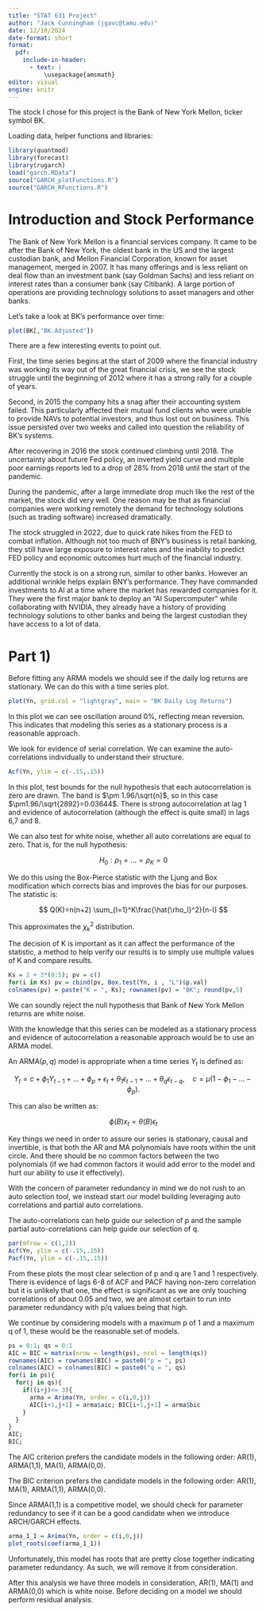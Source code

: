 ```yaml
---
title: "STAT 631 Project"
author: "Jack Cunningham (jgavc@tamu.edu)"
date: 12/10/2024
date-format: short
format:
  pdf:
    include-in-header:
      - text: |
          \usepackage{amsmath}
editor: visual
engine: knitr
---
```


The stock I chose for this project is the Bank of New York Mellon, ticker symbol BK.

Loading data, helper functions and libraries:

```r
library(quantmod)
library(forecast)
library(rugarch)
load("garch.RData")
source("GARCH_plotFunctions.R")
source("GARCH_RFunctions.R")
```

# Introduction and Stock Performance

The Bank of New York Mellon is a financial services company. It came to be after the Bank of New York, the oldest bank in the US and the largest custodian bank, and Mellon Financial Corporation, known for asset management, merged in 2007. It has many offerings and is less reliant on deal flow than an investment bank (say Goldman Sachs) and less reliant on interest rates than a consumer bank (say Citibank). A large portion of operations are providing technology solutions to asset managers and other banks.

Let's take a look at BK's performance over time:

```r
plot(BK[,"BK.Adjusted"])
```

There are a few interesting events to point out.

First, the time series begins at the start of 2009 where the financial industry was working its way out of the great financial crisis, we see the stock struggle until the beginning of 2012 where it has a strong rally for a couple of years.

Second, in 2015 the company hits a snag after their accounting system failed. This particularly affected their mutual fund clients who were unable to provide NAVs to potential investors, and thus lost out on business. This issue persisted over two weeks and called into question the reliability of BK's systems.

After recovering in 2016 the stock continued climbing until 2018. The uncertainty about future Fed policy, an inverted yield curve and multiple poor earnings reports led to a drop of 28% from 2018 until the start of the pandemic.

During the pandemic, after a large immediate drop much like the rest of the market, the stock did very well. One reason may be that as financial companies were working remotely the demand for technology solutions (such as trading software) increased dramatically.

The stock struggled in 2022, due to quick rate hikes from the FED to combat inflation. Although not too much of BNY's business is retail banking, they still have large exposure to interest rates and the inability to predict FED policy and economic outcomes hurt much of the financial industry.

Currently the stock is on a strong run, similar to other banks. However an additional wrinkle helps explain BNY's performance. They have commanded investments to AI at a time where the market has rewarded companies for it. They were the first major bank to deploy an "AI Supercomputer" while collaborating with NVIDIA, they already have a history of providing technology solutions to other banks and being the largest custodian they have access to a lot of data.

# Part 1)

Before fitting any ARMA models we should see if the daily log returns are stationary. We can do this with a time series plot.

```r
plot(Yn, grid.col = "lightgray", main = "BK Daily Log Returns")
```

In this plot we can see oscillation around 0%, reflecting mean reversion. This indicates that modeling this series as a stationary process is a reasonable approach.

We look for evidence of serial correlation. We can examine the auto-correlations individually to understand their structure.

```r
Acf(Yn, ylim = c(-.15,.15))
```

In this plot, test bounds for the null hypothesis that each autocorrelation is zero are drawn. The band is $\pm 1.96/\sqrt{n}$, so in this case $\pm1.96/\sqrt{2892}=0.03644$. There is strong autocorrelation at lag 1 and evidence of autocorrelation (although the effect is quite small) in lags 6,7 and 8.

We can also test for white noise, whether all auto correlations are equal to zero. That is, for the null hypothesis:

$$
H_0: \rho_1=\dots = \rho_K=0
$$

We do this using the Box-Pierce statistic with the Ljung and Box modification which corrects bias and improves the bias for our purposes. The statistic is:

$$
Q(K)=n(n+2) \sum_{l=1}^K\frac{\hat{\rho_l}^2}{n-l}
$$

This approximates the $\chi^2_k$ distribution.

The decision of K is important as it can affect the performance of the statistic, a method to help verify our results is to simply use multiple values of K and compare results.

```r
Ks = 2 + 3*(0:5); pv = c()
for(i in Ks) pv = cbind(pv, Box.test(Yn, i , "L")$p.val)
colnames(pv) = paste("K = ", Ks); rownames(pv) = "BK"; round(pv,5)
```

We can soundly reject the null hypothesis that Bank of New York Mellon returns are white noise.

With the knowledge that this series can be modeled as a stationary process and evidence of autocorrelation a reasonable approach would be to use an ARMA model.

An $\text{ARMA}(p,q)$ model is appropriate when a time series $Y_t$ is defined as:

$$
Y_t=c+\phi_1 Y_{t-1}+ \dots+\phi_p+\epsilon_t+\theta_1 \epsilon_{t-1} + \dots +\theta_q \epsilon_{t-q}, \quad c=\mu(1-\phi_1- \dots - \phi_p).
$$

This can also be written as:

$$
\phi(B)x_t=\theta(B) \epsilon_t
$$

Key things we need in order to assure our series is stationary, causal and invertible, is that both the AR and MA polynomials have roots within the unit circle. And there should be no common factors between the two polynomials (if we had common factors it would add error to the model and hurt our ability to use it effectively).

With the concern of parameter redundancy in mind we do not rush to an auto selection tool, we instead start our model building leveraging auto correlations and partial auto correlations.

The auto-correlations can help guide our selection of p and the sample partial auto-correlations can help guide our selection of q.

```r
par(mfrow = c(1,2))
Acf(Yn, ylim = c(-.15,.15))
Pacf(Yn, ylim = c(-.15,.15))
```

From these plots the most clear selection of p and q are 1 and 1 respectively. There is evidence of lags 6-8 of ACF and PACF having non-zero correlation but it is unlikely that one, the effect is significant as we are only touching correlations of about 0.05 and two, we are almost certain to run into parameter redundancy with p/q values being that high.

We continue by considering models with a maximum p of 1 and a maximum q of 1, these would be the reasonable set of models.

```r
ps = 0:1; qs = 0:1
AIC = BIC = matrix(nrow = length(ps), ncol = length(qs))
rownames(AIC) = rownames(BIC) = paste0("p = ", ps)
colnames(AIC) = colnames(BIC) = paste0("q = ", qs)
for(i in ps){
  for(j in qs){
    if((i+j)<= 3){
      arma = Arima(Yn, order = c(i,0,j))
      AIC[i+1,j+1] = arma$aic; BIC[i+1,j+1] = arma$bic
    }
  }
}
AIC;
BIC;
```

The AIC criterion prefers the candidate models in the following order: AR(1), ARMA(1,1), MA(1), ARMA(0,0).

The BIC criterion prefers the candidate models in the following order: AR(1), MA(1), ARMA(1,1), ARMA(0,0).

Since ARMA(1,1) is a competitive model, we should check for parameter redundancy to see if it can be a good candidate when we introduce ARCH/GARCH effects.

```r
arma_1_1 = Arima(Yn, order = c(i,0,j))
plot_roots(coef(arma_1_1))
```

Unfortunately, this model has roots that are pretty close together indicating parameter redundancy. As such, we will remove it from consideration.

After this analysis we have three models in consideration, AR(1), MA(1) and ARMA(0,0) which is white noise. Before deciding on a model we should perform residual analysis.
